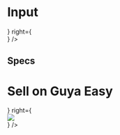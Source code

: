 

<Meta title="Molecules/Hero" component={Hero} />


# Input

<Canvas>
    <Story name='Default'>
        <Hero
            left={<div class='box' />}
            right={<div class='box' />}
        />
    </Story>
</Canvas>

## Specs

<Canvas>
    <Story name="Shop Hero">
        <Hero
            variant="light"
            left={
                <div class='row'>
                    <div class='col-xs-4'></div>
                    <div class='col-xs-8'>
                        <span class=''>
                            <h1 className="theme-cornflower-blue typography typography--header-2">Sell on Guya Easy</h1>
                        </span>
                    </div>
                </div>
            }
            right={
                <div class="row image is-5by2">
                    <img src="/images/lux-sell-desktop.png" />
                </div>
            }
        />
    </Story>
</Canvas>